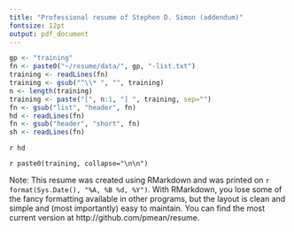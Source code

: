 ```yaml
---
title: "Professional resume of Stephen D. Simon (addendum)"
fontsize: 12pt
output: pdf_document
---
```


```r
gp <- "training"
fn <- paste0("~/resume/data/", gp, "-list.txt")
training <- readLines(fn)
training <- gsub("^\\* ", "", training)
n <- length(training)
training <- paste("[", n:1, "] ", training, sep="")
fn <- gsub("list", "header", fn)
hd <- readLines(fn)
fn <- gsub("header", "short", fn)
sh <- readLines(fn)
```

`r hd`

`r paste0(training, collapse="\n\n")`

Note: This resume was created using RMarkdown and was printed on `r format(Sys.Date(), "%A, %B %d, %Y")`. With RMarkdown, you lose some of the fancy formatting available in other programs, but the layout is clean and simple and (most importantly) easy to maintain. You can find the most current version at http://github.com/pmean/resume.
